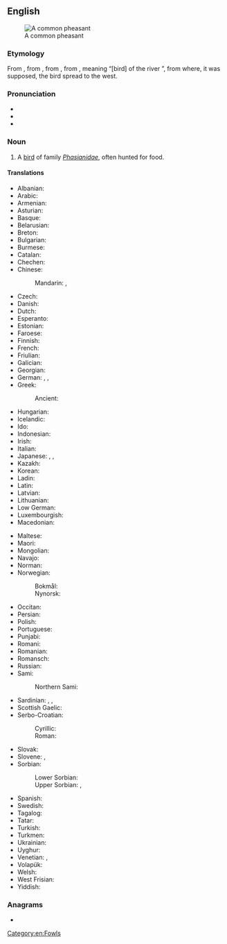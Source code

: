 ==English==
{{wikipedia}}
[[Image:Common Pheasant (Hybride).jpg|thumb|A common pheasant]]

===Etymology===
From {{inh|en|enm|fesant}}, from {{der|en|fro|fesan}}, from {{der|en|la|phāsiānus}}, from {{der|en|grc|φᾱσιανός}}, meaning “[bird] of the river {{m|grc|Φᾶσις}}”, from where, it was supposed, the bird spread to the west.

===Pronunciation===
* {{IPA|/ˈfɛzənt/|lang=en}}
* {{audio|en-us-pheasant.ogg|Audio (US)|lang=en}}
* {{rhymes|lang=en|ɛzənt}}

===Noun===
{{en-noun}}

# A [[bird]] of family ''[[Phasianidae]]'', often hunted for food.

====Translations====
{{trans-top|bird of family ''Phasianidae'', often hunted for food}}
* Albanian: {{t|sq|fazani}}
* Arabic: {{t|ar|تَدْرُج|m}}
* Armenian: {{t+|hy|փասիան}}
* Asturian: {{t|ast|faisán|m}}
* Basque: {{t+|eu|faisai}}
* Belarusian: {{t|be|фаза́н|m}}
* Breton: {{t|br|fazan-kolc’his}}
* Bulgarian: {{t+|bg|фазан|m}}
* Burmese: {{t+|my|ရစ်}}
* Catalan: {{t|ca|faisà|m}}
* Chechen: {{t|ce|аккха нIаьна}}
* Chinese:
*: Mandarin: {{t+|cmn|野雞|sc=Hani}}, {{t+|cmn|野鸡|tr=yějī|sc=Hani}}
* Czech: {{t+|cs|bažant|m}}
* Danish: {{t+|da|fasan}}
* Dutch: {{t+|nl|fazant|m}}
* Esperanto: {{t|eo|fazano}}
* Estonian: {{t|et|faasan}}
* Faroese: {{t|fo|fasánur}}
* Finnish: {{t+|fi|fasaani}}
* French: {{t+|fr|faisan|m}}
* Friulian: {{t|fur|fasan}}
* Galician: {{t|gl|faisán|m}}
* Georgian: {{t|ka|ხოხობი}}
* German: {{t+|de|Fasan|m}}, {{t|de|Fasanenhuhn|n}},
* Greek: {{t+|el|φασιανός|m}}
*: Ancient: {{t|grc|φᾱσιᾱνός|m}}
* Hungarian: {{t+|hu|fácán}}
* Icelandic: {{t|is|fashani}}
* Ido: {{t+|io|fazano}}
* Indonesian: {{t+|id|pegar}}
* Irish: {{t|ga|piasún}}
* Italian: {{t+|it|fagiano|m}}
* Japanese: {{t|ja|キジ|tr=kiji|sc=Jpan}}, {{t+|ja|雉|tr=きじ, kiji|sc=Jpan}}, {{t|ja|雉子|tr=きじ, kiji|sc=Jpan}}
* Kazakh: {{t|kk|қырғауыл}}
* Korean: {{t+|ko|꿩}}
* Ladin: {{t|lld|fasan}}
* Latin: {{t+|la|phāsiānus|m}}
* Latvian: {{t|lv|fazāns|m}}
* Lithuanian: {{t+|lt|fazanas|m}}
* Low German: {{t|nds|Fasaan|m}}
* Luxembourgish: {{t|lb|Fasan|m}}
* Macedonian: {{t|mk|фазан|m}}
{{trans-mid}}
* Maltese: {{t|mt|faġan}}
* Maori: {{t|mi|peihana}}
* Mongolian: {{t+|mn|гургуул}}
* Navajo: {{t|nv|zéédzísgaii}}
* Norman: {{t|nrf|faîsan|m}}
* Norwegian:
*: Bokmål: {{l|nb|fasan}}
*: Nynorsk: {{l|nn|fasan}}
* Occitan: {{t+|oc|faisan}}
* Persian: {{t+|fa|تذرو|tr=tazarv|sc=fa-Arab}}
* Polish: {{t+|pl|bażant}}
* Portuguese: {{t+|pt|faisão|m}}
* Punjabi: {{t|pa|ਚਕੋਰ|m|tr=cakōr|sc=Guru}}
* Romani: {{t|rom|dropya|f}}
* Romanian: {{t+|ro|fazan|m}}
* Romansch: {{t|rm|fasan}}
* Russian: {{t+|ru|фаза́н|m}}
* Sami:
*: Northern Sami: {{t|se|fasána}}
* Sardinian: {{t|sc|pidraxu}}, {{t|sc|fagianu}}, {{t|sc|fazanu}}
* Scottish Gaelic: {{t|gd|easag|f}}
* Serbo-Croatian:
*: Cyrillic: {{t|sh|фазан|m}}
*: Roman: {{t+|sh|fazan|m}}
* Slovak: {{t|sk|bažant|m}}
* Slovene: {{t+|sl|fazan|m}}, {{t|sl|fazanka|f}}
* Sorbian:
*: Lower Sorbian: {{t|dsb|fazan}}
*: Upper Sorbian: {{t|hsb|bažant}}, {{t|hsb|fazan}}
* Spanish: {{t+|es|faisán|m}}
* Swedish: {{t+|sv|fasan}}
* Tagalog: {{t|tl|paysan}}
* Tatar: {{t|tt|кыргавыл}}
* Turkish: {{t+|tr|sülün}}
* Turkmen: {{t|tk|sülgün}}
* Ukrainian: {{t|uk|фаза́н|m}}
* Uyghur: {{t|ug|قىرغاۋۇل}}
* Venetian: {{t+|vec|fajan|f}}, {{t|vec|fajàn|f}}
* Volapük: {{t+|vo|fasan}}
* Welsh: {{t|cy|ffesant}}
* West Frisian: {{t+|fy|fazant}}
* Yiddish: {{t|yi|פֿאַזאַן|m}}
{{trans-bottom}}

===Anagrams===
* {{anagrams|en|ant-heaps|antheaps}}

[[Category:en:Fowls]]